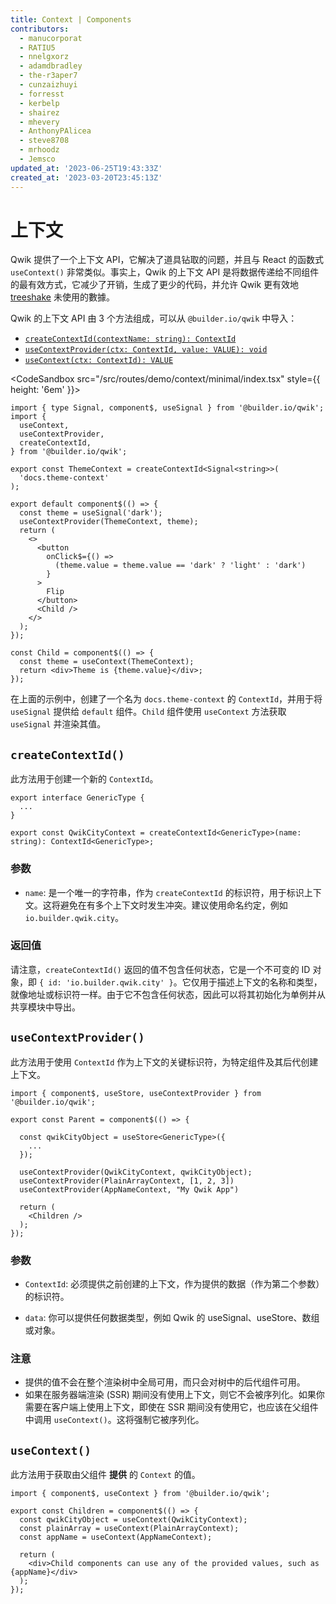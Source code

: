 ```yaml
---
title: Context | Components
contributors:
  - manucorporat
  - RATIU5
  - nnelgxorz
  - adamdbradley
  - the-r3aper7
  - cunzaizhuyi
  - forresst
  - kerbelp
  - shairez
  - mhevery
  - AnthonyPAlicea
  - steve8708
  - mrhoodz
  - Jemsco
updated_at: '2023-06-25T19:43:33Z'
created_at: '2023-03-20T23:45:13Z'
---
```


# 上下文

Qwik 提供了一个上下文 API，它解决了道具钻取的问题，并且与 React 的函数式 `useContext()` 非常类似。事实上，Qwik 的上下文 API 是将数据传递给不同组件的最有效方式，它减少了开销，生成了更少的代码，并允许 Qwik 更有效地 [treeshake](https://developer.mozilla.org/en-US/docs/Glossary/Tree_shaking) 未使用的數據。

Qwik 的上下文 API 由 3 个方法组成，可以从 `@builder.io/qwik` 中导入：

- [`createContextId(contextName: string): ContextId`](#createcontextid)
- [`useContextProvider(ctx: ContextId, value: VALUE): void`](#usecontextprovider)
- [`useContext(ctx: ContextId): VALUE`](#usecontext)

<CodeSandbox src="/src/routes/demo/context/minimal/index.tsx" style={{ height: '6em' }}>
```tsx /createContextId/#a /useContext/#b /useContextProvider/#c
import { type Signal, component$, useSignal } from '@builder.io/qwik';
import {
  useContext,
  useContextProvider,
  createContextId,
} from '@builder.io/qwik';

export const ThemeContext = createContextId<Signal<string>>(
  'docs.theme-context'
);

export default component$(() => {
  const theme = useSignal('dark');
  useContextProvider(ThemeContext, theme);
  return (
    <>
      <button
        onClick$={() =>
          (theme.value = theme.value == 'dark' ? 'light' : 'dark')
        }
      >
        Flip
      </button>
      <Child />
    </>
  );
});

const Child = component$(() => {
  const theme = useContext(ThemeContext);
  return <div>Theme is {theme.value}</div>;
});
```
</CodeSandbox>


在上面的示例中，创建了一个名为 `docs.theme-context` 的 `ContextId`，并用于将 `useSignal` 提供给 `default` 组件。`Child` 组件使用 `useContext` 方法获取 `useSignal` 并渲染其值。

## `createContextId()`

此方法用于创建一个新的 `ContextId`。

```tsx
export interface GenericType {
  ...
}

export const QwikCityContext = createContextId<GenericType>(name: string): ContextId<GenericType>;
```

### 参数

- `name`: 是一个唯一的字符串，作为 `createContextId` 的标识符，用于标识上下文。这将避免在有多个上下文时发生冲突。建议使用命名约定，例如 `io.builder.qwik.city`。

### 返回值

请注意，`createContextId()` 返回的值不包含任何状态，它是一个不可变的 ID 对象，即 `{ id: 'io.builder.qwik.city' }`。它仅用于描述上下文的名称和类型，就像地址或标识符一样。由于它不包含任何状态，因此可以将其初始化为单例并从共享模块中导出。

## `useContextProvider()`

此方法用于使用 `ContextId` 作为上下文的关键标识符，为特定组件及其后代创建上下文。

```tsx {9, 10, 11} /QwikCityContext/#a /PlainArrayContext/#b /AppNameContext/#c title="src/components/Parent.tsx"
import { component$, useStore, useContextProvider } from '@builder.io/qwik';

export const Parent = component$(() => {

  const qwikCityObject = useStore<GenericType>({
    ...
  });

  useContextProvider(QwikCityContext, qwikCityObject);
  useContextProvider(PlainArrayContext, [1, 2, 3])
  useContextProvider(AppNameContext, "My Qwik App")

  return (
    <Children />
  );
});
```

### 参数

- `ContextId`: 必须提供之前创建的上下文，作为提供的数据（作为第二个参数）的标识符。

- `data`: 你可以提供任何数据类型，例如 Qwik 的 ﻿useSignal、﻿useStore、数组或对象。

### 注意

- 提供的值不会在整个渲染树中全局可用，而只会对树中的后代组件可用。
- 如果在服务器端渲染 (SSR) 期间没有使用上下文，则它不会被序列化。如果你需要在客户端上使用上下文，即使在 SSR 期间没有使用它，也应该在父组件中调用 `useContext()`。这将强制它被序列化。

## `useContext()`

此方法用于获取由父组件 **提供** 的 `Context` 的值。

```tsx {4,5,6} /useContext/ /QwikCityContext/#a /PlainArrayContext/#b /AppNameContext/#c title="src/components/Children.tsx"
import { component$, useContext } from '@builder.io/qwik';

export const Children = component$(() => {
  const qwikCityObject = useContext(QwikCityContext);
  const plainArray = useContext(PlainArrayContext);
  const appName = useContext(AppNameContext);

  return (
    <div>Child components can use any of the provided values, such as {appName}</div>
  );
});
```